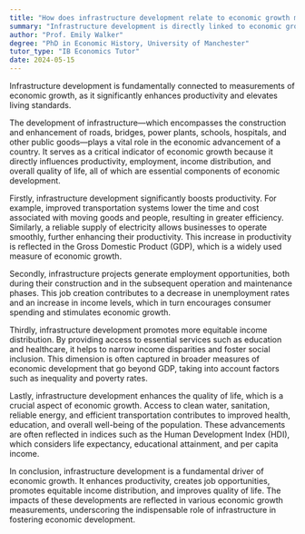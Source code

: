 ```yaml
---
title: "How does infrastructure development relate to economic growth measurements?"
summary: "Infrastructure development is directly linked to economic growth measurements as it enhances productivity and improves living standards."
author: "Prof. Emily Walker"
degree: "PhD in Economic History, University of Manchester"
tutor_type: "IB Economics Tutor"
date: 2024-05-15
---
```


Infrastructure development is fundamentally connected to measurements of economic growth, as it significantly enhances productivity and elevates living standards.

The development of infrastructure—which encompasses the construction and enhancement of roads, bridges, power plants, schools, hospitals, and other public goods—plays a vital role in the economic advancement of a country. It serves as a critical indicator of economic growth because it directly influences productivity, employment, income distribution, and overall quality of life, all of which are essential components of economic development.

Firstly, infrastructure development significantly boosts productivity. For example, improved transportation systems lower the time and cost associated with moving goods and people, resulting in greater efficiency. Similarly, a reliable supply of electricity allows businesses to operate smoothly, further enhancing their productivity. This increase in productivity is reflected in the Gross Domestic Product (GDP), which is a widely used measure of economic growth.

Secondly, infrastructure projects generate employment opportunities, both during their construction and in the subsequent operation and maintenance phases. This job creation contributes to a decrease in unemployment rates and an increase in income levels, which in turn encourages consumer spending and stimulates economic growth.

Thirdly, infrastructure development promotes more equitable income distribution. By providing access to essential services such as education and healthcare, it helps to narrow income disparities and foster social inclusion. This dimension is often captured in broader measures of economic development that go beyond GDP, taking into account factors such as inequality and poverty rates.

Lastly, infrastructure development enhances the quality of life, which is a crucial aspect of economic growth. Access to clean water, sanitation, reliable energy, and efficient transportation contributes to improved health, education, and overall well-being of the population. These advancements are often reflected in indices such as the Human Development Index (HDI), which considers life expectancy, educational attainment, and per capita income.

In conclusion, infrastructure development is a fundamental driver of economic growth. It enhances productivity, creates job opportunities, promotes equitable income distribution, and improves quality of life. The impacts of these developments are reflected in various economic growth measurements, underscoring the indispensable role of infrastructure in fostering economic development.
    